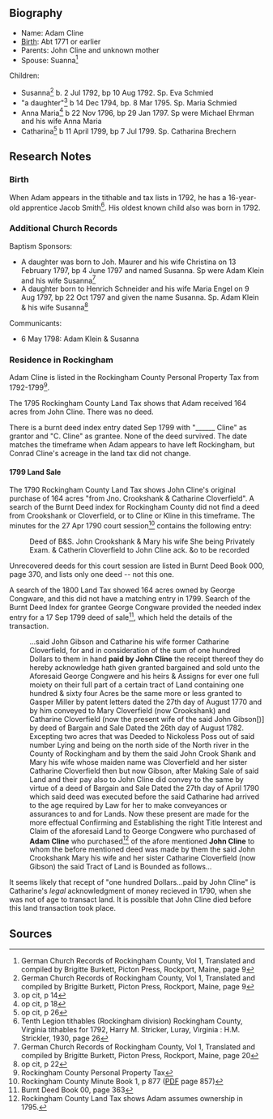 == Biography ==
* Name:  Adam Cline
* [[#birth|Birth]]:  Abt 1771 or earlier
* Parents:  John Cline and unknown mother
* Spouse:  Suanna<ref>German Church Records of Rockingham County, Vol 1, Translated and compiled by Brigitte Burkett, Picton Press, Rockport, Maine, page 9</ref>

Children:
* Susanna<ref>German Church Records of Rockingham County, Vol 1, Translated and compiled by Brigitte Burkett, Picton Press, Rockport, Maine, page 9</ref> b. 2 Jul 1792, bp 10 Aug 1792. Sp. Eva Schmied
* "a daughter"<ref>op cit, p 14</ref> b 14 Dec 1794, bp. 8 Mar 1795. Sp. Maria Schmied
* Anna Maria<ref>op cit, p 18</ref> b 22 Nov 1796, bp 29 Jan 1797.  Sp were Michael Ehrman and his wife Anna Maria
* Catharina<ref>op cit, p 26</ref> b 11 April 1799, bp 7 Jul 1799.  Sp. Catharina Brechern

== Research Notes ==

=== Birth ===
When Adam appears in the tithable and tax lists in 1792, he has a 16-year-old apprentice Jacob Smith<ref>Tenth Legion tithables (Rockingham division) Rockingham County, Virginia tithables for 1792, Harry M. Stricker, Luray, Virginia : H.M. Strickler, 1930, page 26</ref>.  His oldest known child also was born in 1792.

=== Additional Church Records ===
Baptism Sponsors:
* A daughter was born to Joh. Maurer and his wife Christina on 13 February 1797, bp 4 June 1797 and named Susanna.  Sp were Adam Klein and his wife Susanna<ref>German Church Records of Rockingham County, Vol 1, Translated and compiled by Brigitte Burkett, Picton Press, Rockport, Maine, page 20</ref>
* A daughter born to Henrich Schneider and his wife Maria Engel on 9 Aug 1797, bp 22 Oct 1797 and given the name Susanna.  Sp. Adam Klein & his wife Susanna<ref>op cit, p 22</ref>

Communicants:
* 6 May 1798:  Adam Klein & Susanna

=== Residence in Rockingham ===
Adam Cline is listed in the Rockingham County Personal Property Tax from 1792-1799<ref>Rockingham County Personal Property Tax</ref>.

The 1795 Rockingham County Land Tax shows that Adam received 164 acres from John Cline.  There was no deed.

There is a burnt deed index entry dated Sep 1799 with "______ Cline" as grantor and "C. Cline" as grantee.  None of the deed survived.  The date matches the timeframe when Adam appears to have left Rockingham, but Conrad Cline's acreage in the land tax did not change.

==== 1799 Land Sale ====
The 1790 Rockingham County Land Tax shows John Cline's original purchase of 164 acres "from Jno. Crookshank & Catharine Cloverfield".  A search of the Burnt Deed index for Rockingham County did not find a deed from Crookshank or Cloverfield, or to Cline or Kline in this timeframe.  The minutes for the 27 Apr 1790 court session<ref>Rockingham County Minute Book 1, p 877 ([https://www.rockinghamcountyva.gov/DocumentCenter/View/16334/Minute-Book--1-1778-1792?bidId= PDF] page 857)</ref> contains the following entry:

:Deed of B&S.  John Crookshank & Mary his wife She being Privately Exam. & Catherin Cloverfield to John Cline ack. &o to be recorded

Unrecovered deeds for this court session are listed in Burnt Deed Book 000, page 370, and lists only one deed -- not this one.

A search of the 1800 Land Tax showed 164 acres owned by George Congware, and this did not have a matching entry in 1799.  Search of the Burnt Deed Index for grantee George Congware provided the needed index entry for a 17 Sep 1799 deed of sale<ref>Burnt Deed Book 00, page 363</ref>, which held the details of the transaction.

:...said John Gibson and Catharine his wife former Catharine Cloverfield, for and in consideration of the sum of one hundred Dollars to them in hand '''paid by John Cline''' the receipt thereof they do hereby acknowledge hath given granted bargained and sold unto the Aforesaid George Congwere and his heirs & Assigns for ever one full moiety on their full part of a certain tract of Land containing one hundred & sixty four Acres be the same more or less granted to Gasper Miller by patent letters dated the 27th day of August 1770 and by him conveyed to Mary Cloverfield (now Crookshank) and Catharine Cloverfield (now the present wife of the said John Gibson[)] by deed of Bargain and Sale Dated the 26th day of August 1782.  Excepting two acres that was Deeded to Nickoless Poss out of said number Lying and being on the north side of the North river in the County of Rockingham and by them the said John Crook Shank and Mary his wife whose maiden name was Cloverfield and her sister Catharine Cloverfield then but now Gibson, after Making Sale of said Land and their pay also to John Cline did convey to the same by virtue of a deed of Bargain and Sale Dated the 27th day of April 1790 which said deed was executed before the said Catharine had arrived to the age required by Law for her to make conveyances or assurances to and for Lands.  Now these present are made for the more effectual Confirming and Establishing the right Title Interest and Claim of the aforesaid Land to George Congwere who purchased of '''Adam Cline''' who purchased<ref>Rockingham County Land Tax shows Adam assumes ownership in 1795.</ref> of the afore mentioned '''John Cline''' to whom the before mentioned deed was made by them the said John Crookshank Mary his wife and her sister Catharine Cloverfield (now Gibson) the said Tract of Land is Bounded as follows...

It seems likely that recept of "one hundred Dollars...paid by John Cline" is Catharine's ''legal'' acknowledgment of money recieved in 1790, when she was not of age to transact land.  It is possible that John Cline died before this land transaction took place.

== Sources ==
<references />